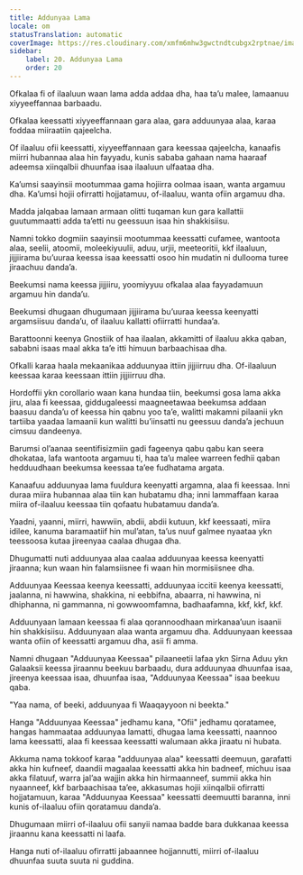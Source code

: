 ```yaml
---
title: Addunyaa Lama
locale: om
statusTranslation: automatic
coverImage: https://res.cloudinary.com/xmfm6mhw3gwctndtcubgx2rptnae/image/upload/v1740468922/small_cover_tratado_de_psicologia_revolucionaria_a4c0dca4e0.webp
sidebar:
    label: 20. Addunyaa Lama
    order: 20
---
```

Ofkalaa fi of ilaaluun waan lama adda addaa dha, haa ta’u malee, lamaanuu xiyyeeffannaa barbaadu.

Ofkalaa keessatti xiyyeeffannaan gara alaa, gara adduunyaa alaa, karaa foddaa miiraatiin qajeelcha.

Of ilaaluu ofii keessatti, xiyyeeffannaan gara keessaa qajeelcha, kanaafis miirri hubannaa alaa hin fayyadu, kunis sababa gahaan nama haaraaf adeemsa xiinqalbii dhuunfaa isaa ilaaluun ulfaataa dha.

Ka’umsi saayinsii mootummaa gama hojiirra oolmaa isaan, wanta argamuu dha. Ka’umsi hojii ofirratti hojjatamuu, of-ilaaluu, wanta ofiin argamuu dha.

Madda jalqabaa lamaan armaan olitti tuqaman kun gara kallattii guutummaatti adda ta’etti nu geessuun isaa hin shakkisiisu.

Namni tokko dogmiin saayinsii mootummaa keessatti cufamee, wantoota alaa, seelii, atoomii, moleekiyuulii, aduu, urjii, meeteoritii, kkf ilaaluun, jijjiirama bu’uuraa keessa isaa keessatti osoo hin mudatin ni dullooma turee jiraachuu danda’a.

Beekumsi nama keessa jijjiiru, yoomiyyuu ofkalaa alaa fayyadamuun argamuu hin danda’u.

Beekumsi dhugaan dhugumaan jijjiirama bu’uuraa keessa keenyatti argamsiisuu danda’u, of ilaaluu kallatti ofiirratti hundaa’a.

Barattoonni keenya Gnostiik of haa ilaalan, akkamitti of ilaaluu akka qaban, sababni isaas maal akka ta’e itti himuun barbaachisaa dha.

Ofkalli karaa haala mekaanikaa adduunyaa ittiin jijjiirruu dha. Of-ilaaluun keessaa karaa keessaan ittiin jijjiirruu dha.

Hordoffii ykn corollario waan kana hundaa tiin, beekumsi gosa lama akka jiru, alaa fi keessaa, giddugaleessi maagneetawaa beekumsa addaan baasuu danda’u of keessa hin qabnu yoo ta’e, walitti makamni pilaanii ykn tartiiba yaadaa lamaanii kun walitti bu’iinsatti nu geessuu danda’a jechuun cimsuu dandeenya.

Barumsi ol’aanaa seentifisizmiin gadi fageenya qabu qabu kan seera dhokataa, lafa wantoota argamuu ti, haa ta’u malee warreen fedhii qaban hedduudhaan beekumsa keessaa ta’ee fudhatama argata.

Kanaafuu adduunyaa lama fuuldura keenyatti argamna, alaa fi keessaa. Inni duraa miira hubannaa alaa tiin kan hubatamu dha; inni lammaffaan karaa miira of-ilaaluu keessaa tiin qofaatu hubatamuu danda’a.

Yaadni, yaanni, miirri, hawwiin, abdii, abdii kutuun, kkf keessaati, miira idilee, kanuma baramaatiif hin mul’atan, ta’us nuuf galmee nyaataa ykn teessoosa kutaa jireenyaa caalaa dhugaa dha.

Dhugumatti nuti adduunyaa alaa caalaa adduunyaa keessa keenyatti jiraanna; kun waan hin falamsiisnee fi waan hin mormisiisnee dha.

Adduunyaa Keessaa keenya keessatti, adduunyaa iccitii keenya keessatti, jaalanna, ni hawwina, shakkina, ni eebbifna, abaarra, ni hawwina, ni dhiphanna, ni gammanna, ni gowwoomfamna, badhaafamna, kkf, kkf, kkf.

Adduunyaan lamaan keessaa fi alaa qorannoodhaan mirkanaa’uun isaanii hin shakkisiisu. Adduunyaan alaa wanta argamuu dha. Adduunyaan keessaa wanta ofiin of keessatti argamuu dha, asii fi amma.

Namni dhugaan "Adduunyaa Keessaa" pilaaneetii lafaa ykn Sirna Aduu ykn Galaaksii keessa jiraannu beekuu barbaadu, dura adduunyaa dhuunfaa isaa, jireenya keessaa isaa, dhuunfaa isaa, "Adduunyaa Keessaa" isaa beekuu qaba.

"Yaa nama, of beeki, adduunyaa fi Waaqayyoon ni beekta."

Hanga "Adduunyaa Keessaa" jedhamu kana, "Ofii" jedhamu qoratamee, hangas hammaataa adduunyaa lamatti, dhugaa lama keessatti, naannoo lama keessatti, alaa fi keessaa keessatti walumaan akka jiraatu ni hubata.

Akkuma nama tokkoof karaa "adduunyaa alaa" keessatti deemuun, garafatti akka hin kufneef, daandii magaalaa keessatti akka hin badneef, michuu isaa akka filatuuf, warra jal’aa wajjin akka hin hirmaanneef, summii akka hin nyaanneef, kkf barbaachisaa ta’ee, akkasumas hojii xiinqalbii ofirratti hojjatamuun, karaa "Adduunyaa Keessaa" keessatti deemuutti baranna, inni kunis of-ilaaluu ofiin qoratamuu danda’a.

Dhugumaan miirri of-ilaaluu ofii sanyii namaa badde bara dukkanaa keessa jiraannu kana keessatti ni laafa.

Hanga nuti of-ilaaluu ofirratti jabaannee hojjannutti, miirri of-ilaaluu dhuunfaa suuta suuta ni guddina.

